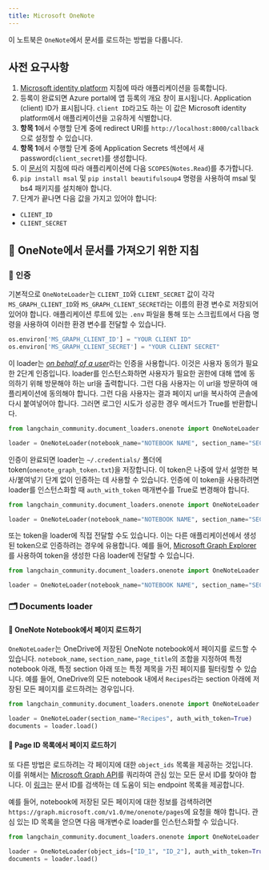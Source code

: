 ```yaml
---
title: Microsoft OneNote
---
```


이 노트북은 `OneNote`에서 문서를 로드하는 방법을 다룹니다.

## 사전 요구사항

1. [Microsoft identity platform](https://learn.microsoft.com/en-us/azure/active-directory/develop/quickstart-register-app) 지침에 따라 애플리케이션을 등록합니다.
2. 등록이 완료되면 Azure portal에 앱 등록의 개요 창이 표시됩니다. Application (client) ID가 표시됩니다. `client ID`라고도 하는 이 값은 Microsoft identity platform에서 애플리케이션을 고유하게 식별합니다.
3. **항목 1**에서 수행할 단계 중에 redirect URI를 `http://localhost:8000/callback`으로 설정할 수 있습니다.
4. **항목 1**에서 수행할 단계 중에 Application Secrets 섹션에서 새 password(`client_secret`)를 생성합니다.
5. 이 [문서](https://learn.microsoft.com/en-us/azure/active-directory/develop/quickstart-configure-app-expose-web-apis#add-a-scope)의 지침에 따라 애플리케이션에 다음 `SCOPES`(`Notes.Read`)를 추가합니다.
6. `pip install msal` 및 `pip install beautifulsoup4` 명령을 사용하여 msal 및 bs4 패키지를 설치해야 합니다.
7. 단계가 끝나면 다음 값을 가지고 있어야 합니다:

- `CLIENT_ID`
- `CLIENT_SECRET`

## 🧑 OneNote에서 문서를 가져오기 위한 지침

### 🔑 인증

기본적으로 `OneNoteLoader`는 `CLIENT_ID`와 `CLIENT_SECRET` 값이 각각 `MS_GRAPH_CLIENT_ID`와 `MS_GRAPH_CLIENT_SECRET`라는 이름의 환경 변수로 저장되어 있어야 합니다. 애플리케이션 루트에 있는 `.env` 파일을 통해 또는 스크립트에서 다음 명령을 사용하여 이러한 환경 변수를 전달할 수 있습니다.

```python
os.environ['MS_GRAPH_CLIENT_ID'] = "YOUR CLIENT ID"
os.environ['MS_GRAPH_CLIENT_SECRET'] = "YOUR CLIENT SECRET"
```

이 loader는 [*on behalf of a user*](https://learn.microsoft.com/en-us/graph/auth-v2-user?context=graph%2Fapi%2F1.0&view=graph-rest-1.0)라는 인증을 사용합니다. 이것은 사용자 동의가 필요한 2단계 인증입니다. loader를 인스턴스화하면 사용자가 필요한 권한에 대해 앱에 동의하기 위해 방문해야 하는 url을 출력합니다. 그런 다음 사용자는 이 url을 방문하여 애플리케이션에 동의해야 합니다. 그런 다음 사용자는 결과 페이지 url을 복사하여 콘솔에 다시 붙여넣어야 합니다. 그러면 로그인 시도가 성공한 경우 메서드가 True를 반환합니다.

```python
from langchain_community.document_loaders.onenote import OneNoteLoader

loader = OneNoteLoader(notebook_name="NOTEBOOK NAME", section_name="SECTION NAME", page_title="PAGE TITLE")
```

인증이 완료되면 loader는 `~/.credentials/` 폴더에 token(`onenote_graph_token.txt`)을 저장합니다. 이 token은 나중에 앞서 설명한 복사/붙여넣기 단계 없이 인증하는 데 사용할 수 있습니다. 인증에 이 token을 사용하려면 loader를 인스턴스화할 때 `auth_with_token` 매개변수를 True로 변경해야 합니다.

```python
from langchain_community.document_loaders.onenote import OneNoteLoader

loader = OneNoteLoader(notebook_name="NOTEBOOK NAME", section_name="SECTION NAME", page_title="PAGE TITLE", auth_with_token=True)
```

또는 token을 loader에 직접 전달할 수도 있습니다. 이는 다른 애플리케이션에서 생성된 token으로 인증하려는 경우에 유용합니다. 예를 들어, [Microsoft Graph Explorer](https://developer.microsoft.com/en-us/graph/graph-explorer)를 사용하여 token을 생성한 다음 loader에 전달할 수 있습니다.

```python
from langchain_community.document_loaders.onenote import OneNoteLoader

loader = OneNoteLoader(notebook_name="NOTEBOOK NAME", section_name="SECTION NAME", page_title="PAGE TITLE", access_token="TOKEN")
```

### 🗂️ Documents loader

#### 📑 OneNote Notebook에서 페이지 로드하기

`OneNoteLoader`는 OneDrive에 저장된 OneNote notebook에서 페이지를 로드할 수 있습니다. `notebook_name`, `section_name`, `page_title`의 조합을 지정하여 특정 notebook 아래, 특정 section 아래 또는 특정 제목을 가진 페이지를 필터링할 수 있습니다. 예를 들어, OneDrive의 모든 notebook 내에서 `Recipes`라는 section 아래에 저장된 모든 페이지를 로드하려는 경우입니다.

```python
from langchain_community.document_loaders.onenote import OneNoteLoader

loader = OneNoteLoader(section_name="Recipes", auth_with_token=True)
documents = loader.load()
```

#### 📑 Page ID 목록에서 페이지 로드하기

또 다른 방법은 로드하려는 각 페이지에 대한 `object_ids` 목록을 제공하는 것입니다. 이를 위해서는 [Microsoft Graph API](https://developer.microsoft.com/en-us/graph/graph-explorer)를 쿼리하여 관심 있는 모든 문서 ID를 찾아야 합니다. 이 [링크](https://learn.microsoft.com/en-us/graph/onenote-get-content#page-collection)는 문서 ID를 검색하는 데 도움이 되는 endpoint 목록을 제공합니다.

예를 들어, notebook에 저장된 모든 페이지에 대한 정보를 검색하려면 `https://graph.microsoft.com/v1.0/me/onenote/pages`에 요청을 해야 합니다. 관심 있는 ID 목록을 얻으면 다음 매개변수로 loader를 인스턴스화할 수 있습니다.

```python
from langchain_community.document_loaders.onenote import OneNoteLoader

loader = OneNoteLoader(object_ids=["ID_1", "ID_2"], auth_with_token=True)
documents = loader.load()
```

```python

```